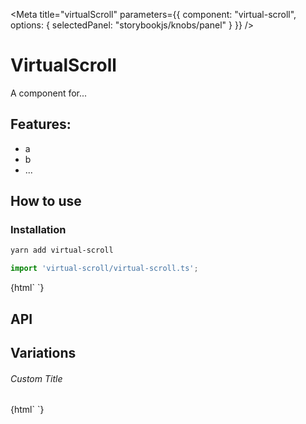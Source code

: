 

<Meta 
  title="virtualScroll"
  parameters={{
    component: "virtual-scroll",
    options: { selectedPanel: "storybookjs/knobs/panel" }
  }}
/>

# VirtualScroll

A component for...

## Features:

- a
- b
- ...

## How to use

### Installation

```bash
yarn add virtual-scroll
```

```js
import 'virtual-scroll/virtual-scroll.ts';
```

<Preview withToolbar>
  <Story name="Simple">
    {html`
      <virtual-scroll></virtual-scroll>
    `}
  </Story>
</Preview>

## API

<Props of="virtual-scroll" />

## Variations

###### Custom Title

<Story name="Custom Title">
  {html`
    <virtual-scroll .title=${'Hello World'}></virtual-scroll>
  `}
</Story>
